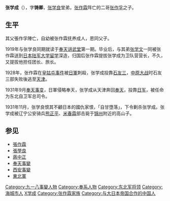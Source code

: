 {{unreferenced|time=2013-05-07T09:57:04+00:00}}
'''张学成'''（{{bd|1902年||1931年|11月|catIdx=Z}}），字'''铸卿'''，[[张学良|张学良]]堂弟，[[张作霖|张作霖]]阵亡的二哥[[张作孚|张作孚]]之子。

==生平==
其父張作孚陣亡，自幼被张作霖抚养成人，恩同父子。

1919年与张学良同期就读于[[奉天讲武堂|奉天讲武堂]]第一期。毕业后，与其弟[[张学文|张学文]]一同被张作霖送到[[日本陆军大学|日本陆军大学]][[留学|留学]]深造，归国后张作霖提拔张学成为卫队营营长，不久，又提拔他担任团长、旅长。

1928年，张作霖在[[皇姑屯事件|皇姑屯事件]]被[[日軍|日軍]]刺殺，张学成投靠[[石友三|石友三]]，[[中原大战|中原大战]]时石友三部失败後逃至[[天津|天津]]。

1931年9月[[奉天事變|奉天事变]]，日軍侵略奉天，张学成从天津奔回[[沈阳|奉天]]，投靠[[日军|日军]]，被任命为东北自卫军总司令。

1931年11月，张学良恨其不顧日本的國仇家恨，「自甘墮落」，下令剿杀张学成。张学成被辽宁公安骑兵[[熊正平|熊正平]]、[[米春霖|米春霖]]部击毙于[[锦州|锦州]]附近的高山子。

== 参见 ==
* [[張作霖|張作霖]]
* [[張學良|張學良]]
* [[蔣中正|蔣中正]]
* [[奉天事變|奉天事變]]
* [[西安事變|西安事變]]
* [[東北軍|東北軍]]

{{DEFAULTSORT:Z}}
[[Category:九一八事變人物|Category:九一八事變人物]]
[[Category:奉系人物|Category:奉系人物]]
[[Category:东北军将领|Category:东北军将领]]
[[Category:海城市人|Category:海城市人]]
[[Category:张姓|X学成]]
[[Category:张作霖家族|Category:张作霖家族]]
[[Category:与大日本帝国合作的中国人|Category:与大日本帝国合作的中国人]]